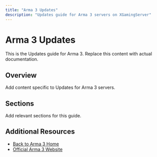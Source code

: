 ```yaml
---
title: "Arma 3 Updates"
description: "Updates guide for Arma 3 servers on XGamingServer"
---
```


# Arma 3 Updates

This is the Updates guide for Arma 3. Replace this content with actual documentation.

## Overview

Add content specific to Updates for Arma 3 servers.

## Sections

Add relevant sections for this guide.

## Additional Resources

- [Back to Arma 3 Home](./index)
- [Official Arma 3 Website](https://example.com)
